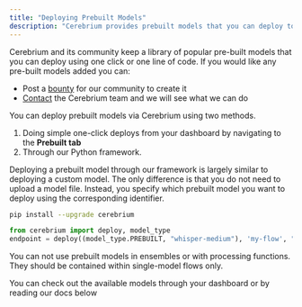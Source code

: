 ```yaml
---
title: "Deploying Prebuilt Models"
description: "Cerebrium provides prebuilt models that you can deploy to an API seamlessly"
---
```


Cerebrium and its community keep a library of popular pre-built models that you can deploy using one click or one line of code. If you would like any pre-built models added you can:
- Post a [bounty](https://www.cerebrium.ai/bounties) for our community to create it
- [Contact](mailto:support@cerebrium.ai) the Cerebrium team and we will see what we can do

You can deploy prebuilt models via Cerebrium using two methods.

<ol>
  <li>Doing simple one-click deploys from your dashboard by navigating to the <b>Prebuilt tab</b></li>
  <li>Through our Python framework. </li>
</ol>
Deploying a prebuilt model through our framework is largely similar to deploying
a custom model. The only difference is that you do not need to upload a model file.
Instead, you specify which prebuilt model you want to deploy using the corresponding
identifier.

```bash Install Cerebrium package
pip install --upgrade cerebrium
```

```python Deploy a prebuilt Whisper Model
from cerebrium import deploy, model_type
endpoint = deploy((model_type.PREBUILT, "whisper-medium"), 'my-flow', "<API_KEY>")
```

<Note>
  You can not use prebuilt models in ensembles or with processing functions.
  They should be contained within single-model flows only.
</Note>

You can check out the available models through your dashboard or by reading our docs below
